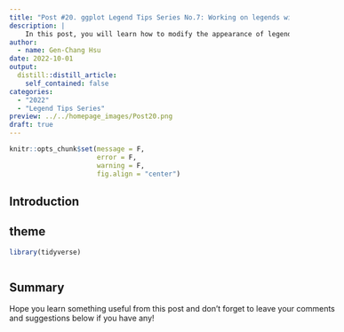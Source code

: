 ```yaml
---
title: "Post #20. ggplot Legend Tips Series No.7: Working on legends with theme()"
description: |
    In this post, you will learn how to modify the appearance of legends in ggplots using the arguments in `theme()`.
author:
  - name: Gen-Chang Hsu
date: 2022-10-01
output:
  distill::distill_article:
    self_contained: false
categories:
  - "2022"
  - "Legend Tips Series"
preview: ../../homepage_images/Post20.png
draft: true
---
```


<!-- Webpage style -->
<style>
d-article a {
    color: #2780e3 !important;
    border-bottom: none !important;
}

d-article a:hover {
    color: #2780e3 !important;
    border-bottom: 2px solid !important;
}

d-byline {
    margin-left: -10% !important;
}

d-title {
    margin-left: -10%;
}

d-title h1{
    font-size: 45px;
    width: 130%;
}

d-article {
    margin-left: -10%;
}

p {
    width: 120%;
}

d-article h2 {
    width: 120%;
}

d-article h3 {
  width: 120%;
  font-size: 28px;
}

div.article-footer{
    width: 120%;
}

d-article div.sourceCode { 
    width: 120% !important;
}

d-article pre { 
    width: 120% !important;
}

div.l-body {
    width: 120% !important;
}

div.l-body img {
    margin-right: 20% !important;
}

</style>

```r
knitr::opts_chunk$set(message = F, 
                      error = F, 
                      warning = F,
                      fig.align = "center")

```

<!-- Start of the article -->

## Introduction






## theme


```r
library(tidyverse)



```






## Summary



Hope you learn something useful from this post and don't forget to leave your comments and suggestions below if you have any!








